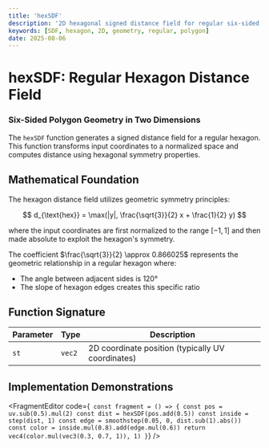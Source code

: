 ```yaml
---
title: 'hexSDF'
description: '2D hexagonal signed distance field for regular six-sided shapes'
keywords: [SDF, hexagon, 2D, geometry, regular, polygon]
date: 2025-08-06
---
```



# hexSDF: Regular Hexagon Distance Field

### Six-Sided Polygon Geometry in Two Dimensions

The `hexSDF` function generates a signed distance field for a regular hexagon. This function transforms input coordinates to a normalized space and computes distance using hexagonal symmetry properties.

## Mathematical Foundation

The hexagon distance field utilizes geometric symmetry principles:

$$
d_{\text{hex}} = \max(|y|, \frac{\sqrt{3}}{2} x + \frac{1}{2} y)
$$

where the input coordinates are first normalized to the range $[-1, 1]$ and then made absolute to exploit the hexagon's symmetry.

The coefficient $\frac{\sqrt{3}}{2} \approx 0.866025$ represents the geometric relationship in a regular hexagon where:

- The angle between adjacent sides is $120°$
- The slope of hexagon edges creates this specific ratio

## Function Signature

| Parameter | Type   | Description                                       |
| --------- | ------ | ------------------------------------------------- |
| `st`      | `vec2` | 2D coordinate position (typically UV coordinates) |

## Implementation Demonstrations

<FragmentEditor
        code={`
const fragment = () => {
        const pos = uv.sub(0.5).mul(2)
        const dist = hexSDF(pos.add(0.5))
        const inside = step(dist, 1)
        const edge = smoothstep(0.05, 0, dist.sub(1).abs())
        const color = inside.mul(0.8).add(edge.mul(0.6))
        return vec4(color.mul(vec3(0.3, 0.7, 1)), 1)
}`}
/>
